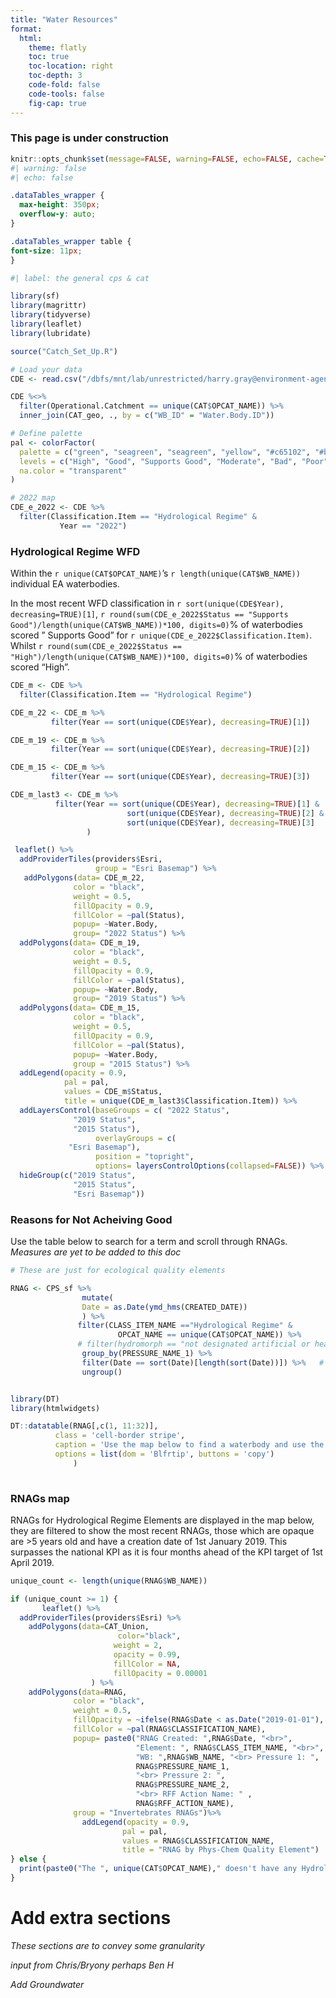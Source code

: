 ```yaml
---
title: "Water Resources"
format:
  html:
    theme: flatly
    toc: true
    toc-location: right
    toc-depth: 3
    code-fold: false
    code-tools: false
    fig-cap: true
---
```


### This page is under construction

```r
knitr::opts_chunk$set(message=FALSE, warning=FALSE, echo=FALSE, cache=TRUE)
#| warning: false
#| echo: false
```

```css
.dataTables_wrapper {
  max-height: 350px;
  overflow-y: auto;
}

.dataTables_wrapper table {
font-size: 11px;
}
```

```r
#| label: the general cps & cat

library(sf)
library(magrittr)
library(tidyverse)
library(leaflet)
library(lubridate)

source("Catch_Set_Up.R")

```


```r


# Load your data
CDE <- read.csv("/dbfs/mnt/lab/unrestricted/harry.gray@environment-agency.gov.uk/CEP/WFD_Wessex_2024.csv")

CDE %<>% 
  filter(Operational.Catchment == unique(CAT$OPCAT_NAME)) %>% 
  inner_join(CAT_geo, ., by = c("WB_ID" = "Water.Body.ID"))

# Define palette
pal <- colorFactor(
  palette = c("green", "seagreen", "seagreen", "yellow", "#c65102", "#b71105", "#b71105","red"),
  levels = c("High", "Good", "Supports Good", "Moderate", "Bad", "Poor", "Does Not Support Good", "Fail"),
  na.color = "transparent"
)

# 2022 map
CDE_e_2022 <- CDE %>% 
  filter(Classification.Item == "Hydrological Regime" & 
           Year == "2022")


```

### Hydrological Regime WFD

Within the `r unique(CAT$OPCAT_NAME)`'s `r length(unique(CAT$WB_NAME))` individual EA waterbodies.

In the most recent WFD classification in `r sort(unique(CDE$Year), decreasing=TRUE)[1]`,  `r round(sum(CDE_e_2022$Status == "Supports Good")/length(unique(CAT$WB_NAME))*100, digits=0)`% of waterbodies scored " Supports Good" for `r unique(CDE_e_2022$Classification.Item)`. Whilst `r round(sum(CDE_e_2022$Status == "High")/length(unique(CAT$WB_NAME))*100, digits=0)`% of waterbodies scored "High".


```r


CDE_m <- CDE %>% 
  filter(Classification.Item == "Hydrological Regime")

CDE_m_22 <- CDE_m %>% 
         filter(Year == sort(unique(CDE$Year), decreasing=TRUE)[1])

CDE_m_19 <- CDE_m %>% 
         filter(Year == sort(unique(CDE$Year), decreasing=TRUE)[2])

CDE_m_15 <- CDE_m %>% 
         filter(Year == sort(unique(CDE$Year), decreasing=TRUE)[3])

CDE_m_last3 <- CDE_m %>% 
          filter(Year == sort(unique(CDE$Year), decreasing=TRUE)[1] &
                          sort(unique(CDE$Year), decreasing=TRUE)[2] &
                          sort(unique(CDE$Year), decreasing=TRUE)[3]
                 )

 leaflet() %>% 
  addProviderTiles(providers$Esri,
                   group = "Esri Basemap") %>% 
   addPolygons(data= CDE_m_22,
              color = "black",
              weight = 0.5,
              fillOpacity = 0.9,
              fillColor = ~pal(Status),
              popup= ~Water.Body,
              group= "2022 Status") %>% 
  addPolygons(data= CDE_m_19,
              color = "black",
              weight = 0.5,
              fillOpacity = 0.9,
              fillColor = ~pal(Status),
              popup= ~Water.Body,
              group= "2019 Status") %>% 
  addPolygons(data= CDE_m_15,
              color = "black",
              weight = 0.5,
              fillOpacity = 0.9,
              fillColor = ~pal(Status),
              popup= ~Water.Body,
              group = "2015 Status") %>% 
  addLegend(opacity = 0.9, 
            pal = pal,
            values = CDE_m$Status,
            title = unique(CDE_m_last3$Classification.Item)) %>% 
  addLayersControl(baseGroups = c( "2022 Status",
              "2019 Status",
              "2015 Status"),
                   overlayGroups = c(
             "Esri Basemap"),
                   position = "topright",
                   options= layersControlOptions(collapsed=FALSE)) %>% 
  hideGroup(c("2019 Status",
              "2015 Status",
              "Esri Basemap"))


```

### Reasons for Not Acheiving Good

Use the table below to search for a term and scroll through RNAGs.
_Measures are yet to be added to this doc_

```r

# These are just for ecological quality elements

RNAG <- CPS_sf %>% 
                mutate(
                Date = as.Date(ymd_hms(CREATED_DATE))
                ) %>% 
               filter(CLASS_ITEM_NAME =="Hydrological Regime" &
                        OPCAT_NAME == unique(CAT$OPCAT_NAME)) %>% 
               # filter(hydromorph == "not designated artificial or heavily modified") %>%  # I think we should still consider A/HMWBs
                group_by(PRESSURE_NAME_1) %>% 
                filter(Date == sort(Date)[length(sort(Date))]) %>%   # We want the most recent creation date for each pressure
                ungroup() 


library(DT)
library(htmlwidgets)

DT::datatable(RNAG[,c(1, 11:32)],
          class = 'cell-border stripe',
          caption = 'Use the map below to find a waterbody and use the table search function to find its records',
          options = list(dom = 'Blfrtip', buttons = 'copy')
              ) 
            

```


### RNAGs map


RNAGs for Hydrological Regime Elements are displayed in the map below, they are filtered to show the most recent RNAGs, those which are opaque are >5 years old and have a creation date of 1st January 2019. This surpasses the national KPI as it is four months ahead of the KPI target of 1st April 2019.



```r


unique_count <- length(unique(RNAG$WB_NAME))

if (unique_count >= 1) {
       leaflet() %>% 
  addProviderTiles(providers$Esri) %>% 
    addPolygons(data=CAT_Union,
                        color="black",
                       weight = 2,
                       opacity = 0.99,
                       fillColor = NA,
                       fillOpacity = 0.00001
                  ) %>% 
    addPolygons(data=RNAG,
              color = "black",
              weight = 0.5,
              fillOpacity = ~ifelse(RNAG$Date < as.Date("2019-01-01"), 0.2, 0.99),
              fillColor = ~pal(RNAG$CLASSIFICATION_NAME),
              popup= paste0("RNAG Created: ",RNAG$Date, "<br>",
                            "Element: ", RNAG$CLASS_ITEM_NAME, "<br>",
                            "WB: ",RNAG$WB_NAME, "<br> Pressure 1: ",
                            RNAG$PRESSURE_NAME_1,
                            "<br> Pressure 2: ",
                            RNAG$PRESSURE_NAME_2,
                            "<br> RFF Action Name: " ,
                            RNAG$RFF_ACTION_NAME),
              group = "Invertebrates RNAGs")%>% 
                addLegend(opacity = 0.9, 
                         pal = pal,
                         values = RNAG$CLASSIFICATION_NAME,
                         title = "RNAG by Phys-Chem Quality Element") 
} else {
  print(paste0("The ", unique(CAT$OPCAT_NAME)," doesn't have any Hydrological Regime RNAGs, the hydrology of its waterbodies' therefore 'Support Good' ecological status."))
}

```

# Add extra sections

_These sections are to convey some granularity_

_input from Chris/Bryony perhaps Ben H_

_Add Groundwater_ 